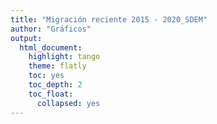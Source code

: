 ```yaml
---
title: "Migración reciente 2015 - 2020_SDEM"
author: "Gráficos"
output:
  html_document:
    highlight: tango
    theme: flatly
    toc: yes
    toc_depth: 2
    toc_float:
      collapsed: yes
---
```


